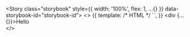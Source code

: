 <Story
  class="storybook"
  style={{ width: '100%', flex: 1, ...{} }}
  data-storybook-id="storybook-id">
  <>
    {{
      template: /* HTML */ ``,
    }}
    <div {...{}}>Hello</div>
    <br />
  </>
</Story>
